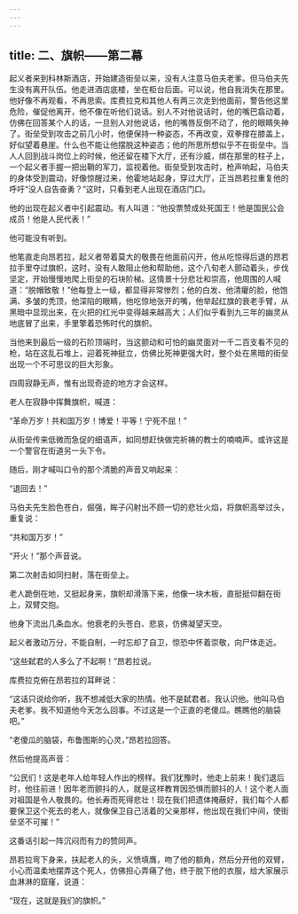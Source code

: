 ```yaml
---
---
---
```

title: 二、旗帜——第二幕
---




起义者来到科林斯酒店，开始建造街垒以来，没有人注意马伯夫老爹。但马伯夫先生没有离开队伍。他走进酒店底楼，坐在柜台后面。可以说，他自我消失在那里。他好像不再观看，不再思索。库费拉克和其他人有两三次走到他面前，警告他这里危险，催促他离开，他不像在听他们说话。别人不对他说话时，他的嘴巴翕动着，仿佛在回答某个人的话，一旦别人对他说话，他的嘴唇反倒不动了，他的眼睛失神了。街垒受到攻击之前几小时，他便保持一种姿态，不再改变，双拳撑在膝盖上，好似望着悬崖。什么也不能让他摆脱这种姿态；他的所思所想似乎不在街垒中。当人人回到战斗岗位上的时候，他还留在楼下大厅，还有沙威，绑在那里的柱子上，一个起义者手握一把出鞘的军刀，监视着他。街垒受到攻击时，枪声响起，马伯夫的身体受到震动，好像惊醒过来，他霍地站起身，穿过大厅，正当昂若拉重复他的呼吁“没人自告奋勇？”这时，只看到老人出现在酒店门口。

他的出现在起义者中引起震动。有人叫道：“他投票赞成处死国王！他是国民公会成员！他是人民代表！”

他可能没有听到。

他笔直走向昂若拉，起义者带着莫大的敬畏在他面前闪开，他从吃惊得后退的昂若拉手里夺过旗帜，这时，没有人敢阻止他和帮助他，这个八旬老人颤动着头，步伐坚定，开始慢慢地爬上街垒的石块阶梯。这情景十分悲壮和崇高，他周围的人喊道：“脱帽致敬！”他每登上一级，都显得非常惨烈；他的白发、他清癯的脸，他饱满、多皱的秃顶，他深陷的眼睛，他吃惊地张开的嘴，他举起红旗的衰老手臂，从黑暗中显现出来，在火把的红光中变得越来越高大；人们似乎看到九三年的幽灵从地底冒了出来，手里擎着恐怖时代的旗帜。

当他来到最后一级的石阶顶端时，当这颤动和可怕的幽灵面对一千二百支看不见的枪，站在这乱石堆上，迎着死神挺立，仿佛比死神更强大时，整个处在黑暗的街垒出现一个不可思议的巨大形象。

四周寂静无声，惟有出现奇迹的地方才会这样。

老人在寂静中挥舞旗帜，喊道：

“革命万岁！共和国万岁！博爱！平等！宁死不屈！”

从街垒传来低微而急促的细语声，如同想赶快做完祈祷的教士的喃喃声。或许这是一个警官在街道另一头下令。

随后，刚才喊叫口令的那个清脆的声音又响起来：

“退回去！”

马伯夫先生脸色苍白，倔强，眸子闪射出不顾一切的悲壮火焰，将旗帜高举过头，重复说：

“共和国万岁！”

“开火！”那个声音说。

第二次射击如同扫射，落在街垒上。

老人跪倒在地，又挺起身来，旗帜却滑落下来，他像一块木板，直挺挺仰翻在街上，双臂交抱。

他身下流出几条血水。他衰老的头苍白、悲哀，仿佛凝望天空。

起义者激动万分，不能自制，一时忘却了自卫，惊恐中怀着崇敬，向尸体走近。

“这些弑君的人多么了不起啊！”昂若拉说。

库费拉克俯在昂若拉的耳畔说：

“这话只说给你听，我不想减低大家的热情。他不是弑君者。我认识他。他叫马伯夫老爹。我不知道他今天怎么回事。不过这是一个正直的老傻瓜。瞧瞧他的脑袋吧。”

“老傻瓜的脑袋，布鲁图斯的心灵，”昂若拉回答。

然后他提高声音：

“公民们！这是老年人给年轻人作出的榜样。我们犹豫时，他走上前来！我们退后时，他往前进！因年老而颤抖的人，就是这样教育因恐惧而颤抖的人！这个老人面对祖国是令人敬畏的。他长寿而死得悲壮！现在我们把遗体掩蔽好，我们每个人都要保卫这个死去的老人，就像保卫自己活着的父亲那样，他出现在我们中间，使街垒坚不可摧！”

这番话引起一阵沉闷而有力的赞同声。

昂若拉弯下身来，扶起老人的头，义愤填膺，吻了他的额角，然后分开他的双臂，小心而温柔地摆弄这个死人，仿佛担心弄痛了他，终于脱下他的衣服，给大家展示血淋淋的窟窿，说道：

“现在，这就是我们的旗帜。”